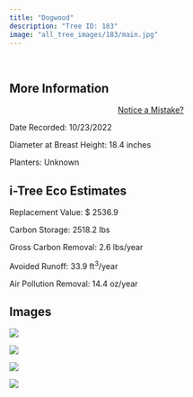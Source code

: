 ```yaml
---
title: "Dogwood"
description: "Tree ID: 183"
image: "all_tree_images/183/main.jpg"
---
```


<br>

## **More Information**
::: column-margin
<center><a class="button" href="https://forms.gle/W6f5nwYxrM33hF4f7">Notice a Mistake?</a></center>
:::


Date Recorded:  10/23/2022

Diameter at Breast Height:  18.4  inches

Planters:  Unknown

## **i-Tree Eco Estimates**


 Replacement Value: $ 2536.9

 Carbon Storage:  2518.2  lbs

 Gross Carbon Removal:  2.6  lbs/year

 Avoided Runoff:  33.9  ft<sup>3</sup>/year

 Air Pollution Removal:  14.4  oz/year

## **Images**


 ![](all_tree_images/183/IMG_7026.jpg)

 ![](all_tree_images/183/IMG_7027.jpg)

 ![](all_tree_images/183/IMG_7029.jpg)

 ![](all_tree_images/183/main.jpg)
